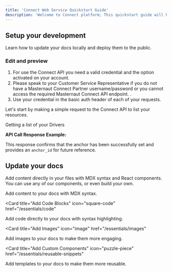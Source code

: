 ```yaml
---
title: 'Connect Web Service Quickstart Guide'
description: 'Welcome to Connect platform; This quickstart guide will help you get started with Connect API, allowing you to make your first API call and begin exploring the possibilities of tracking system.'
---
```



## Setup your development

Learn how to update your docs locally and deploy them to the public.

### Edit and preview

<AccordionGroup>
  <Accordion icon="github" title="Step 1: Get a user ready for API">

1. For use the Connect API you need a valid credential and the option activated on your account.
2. Please speak to your Customer Service Representative if you do not have a Masternaut Connect Partner 
 username/password or you cannot access the required Masternaut Connect API endpoint. .
3. Use your credential in the basic auth header of each of your requests.
  </Accordion>
  <Accordion icon="rectangle-terminal" title="Step 2: Make Your First API Request ">
  

Let's start by making a simple request to the Connect API to list your resources.

Getting a list of your Drivers


**API Call Response Example:**



This response confirms that the anchor has been successfully set and provides an `anchor_id` for future reference.
  
  </Accordion>


</AccordionGroup>

## Update your docs

Add content directly in your files with MDX syntax and React components. You can use any of our components, or even build your own.

<CardGroup>

<Card title="Add Content With MDX" icon="file" href="/essentials/markdown">
  Add content to your docs with MDX syntax.
</Card>

<Card
  title="Add Code Blocks"
  icon="square-code"
  href="/essentials/code"
>
  Add code directly to your docs with syntax highlighting.
</Card>

<Card
  title="Add Images"
  icon="image"
  href="/essentials/images"
>
  Add images to your docs to make them more engaging.
</Card>

<Card
  title="Add Custom Components"
  icon="puzzle-piece"
  href="/essentials/reusable-snippets"
>
  Add templates to your docs to make them more reusable.
</Card>

</CardGroup>
